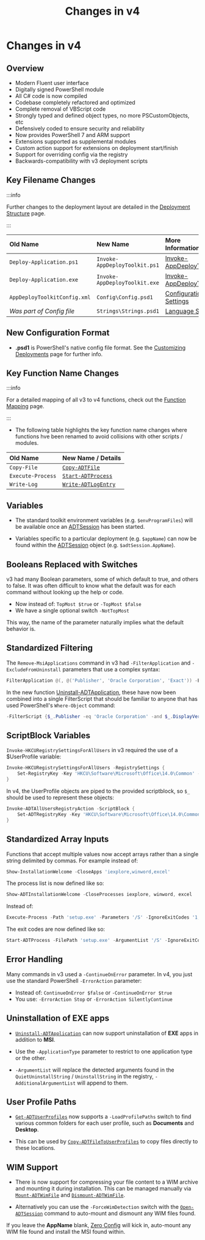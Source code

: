 ﻿---
sidebar_position: 4
title: 'Changes in v4'
description: 'Guidance on what has changed in v4.'
slug: /getting-started/changes-in-v4
hide_title: true
tags:
  - Changes
  - Getting Started
---

# Changes in v4

## Overview

- Modern Fluent user interface
- Digitally signed PowerShell module
- All C# code is now compiled
- Codebase completely refactored and optimized
- Complete removal of VBScript code
- Strongly typed and defined object types, no more PSCustomObjects, etc
- Defensively coded to ensure security and reliability
- Now provides PowerShell 7 and ARM support
- Extensions supported as supplemental modules
- Custom action support for extensions on deployment start/finish
- Support for overriding config via the registry
- Backwards-compatibility with v3 deployment scripts

## Key Filename Changes

:::info

Further changes to the deployment layout are detailed in the [Deployment Structure](/docs/deployment-concepts/deployment-structure) page.

:::

| **Old Name**                 | **New Name**                  | **More Information**                                                    |
|:-----------------------------|:------------------------------|:------------------------------------------------------------------------|
| `Deploy-Application.ps1`     | `Invoke-AppDeployToolkit.ps1` | [Invoke-AppDeployToolkit](/docs/deployment-concepts/invoke-appdeploytoolkit) |
| `Deploy-Application.exe`     | `Invoke-AppDeployToolkit.exe` | [Invoke-AppDeployToolkit](/docs/deployment-concepts/invoke-appdeploytoolkit) |
| `AppDeployToolkitConfig.xml` | `Config\Config.psd1`          | [Configuration Settings](/docs/reference/config-settings)                    |
| *Was part of Config file*    | `Strings\Strings.psd1`        | [Language Strings](/docs/reference/language-strings)                       |

## New Configuration Format

- **.psd1** is PowerShell's native config file format. See the [Customizing Deployments](/docs/usage/customizing-deployments) page for further info.

## Key Function Name Changes

:::info

For a detailed mapping of all v3 to v4 functions, check out the [Function Mapping](/docs/reference/v4-function-mapping) page.

:::

- The following table highlights the key function name changes where functions hve been renamed to avoid collisions with other scripts / modules.

| **Old Name**      | **New Name / Details**                                        |
|:------------------|:--------------------------------------------------------------|
| `Copy-File`       | [`Copy-ADTFile`](/docs/reference/functions/Copy-ADTFile)           |
| `Execute-Process` | [`Start-ADTProcess`](/docs/reference/functions/Start-ADTProcess)   |
| `Write-Log`       | [`Write-ADTLogEntry`](/docs/reference/functions/Write-ADTLogEntry) |

## Variables

- The standard toolkit environment variables (e.g. `$envProgramFiles`) will be available once an [ADTSession](/docs/reference/adtsession-object) has been started.

- Variables specific to a particular deployment (e.g. `$appName`) can now be found within the [ADTSession](/docs/reference/adtsession-object) object (e.g. `$adtSession.AppName`).

## Booleans Replaced with Switches

v3 had many Boolean parameters, some of which default to true, and others to false. It was often difficult to know what the default was for each command without looking up the help or code.

- Now instead of: `TopMost $true` or `-TopMost $false`
- We have a single optional switch `-NotTopMost`

This way, the name of the parameter naturally implies what the default behavior is.

## Standardized Filtering

The `Remove-MsiApplications` command in v3 had `-FilterApplication` and `-ExcludeFromUninstall` parameters that use a complex syntax:

```powershell
FilterApplication @(, @('Publisher', 'Oracle Corporation', 'Exact')) -ExcludeFromUninstall @(, @('DisplayName', 'Java 8 Update 45', 'Contains'))
```

In the new function [Uninstall-ADTApplication](/docs/reference/functions/Uninstall-ADTApplication), these have now been combined into a single FilterScript that should be familiar to anyone that has used PowerShell's `Where-Object` command:

```powershell
-FilterScript {$_.Publisher -eq 'Oracle Corporation' -and $_.DisplayVersion -notmatch 'Java 8 Update 45'}
```

## ScriptBlock Variables

`Invoke-HKCURegistrySettingsForAllUsers` in v3 required the use of a $UserProfile variable:

```powershell
Invoke-HKCURegistrySettingsForAllUsers -RegistrySettings {
    Set-RegistryKey -Key 'HKCU\Software\Microsoft\Office\14.0\Common' -Name 'qmenable' -Value 0 -Type DWord -SID $UserProfile.SID
}
```

In v4, the UserProfile objects are piped to the provided scriptblock, so `$_` should be used to represent these objects:

```powershell
Invoke-ADTAllUsersRegistryAction -ScriptBlock {
    Set-ADTRegistryKey -Key 'HKCU\Software\Microsoft\Office\14.0\Common' -Name 'qmenable' -Value 0 -Type DWord -SID $_.SID
}
```

## Standardized Array Inputs

Functions that accept multiple values now accept arrays rather than a single string delimited by commas. For example instead of:

```powershell
Show-InstallationWelcome -CloseApps 'iexplore,winword,excel'
```

The process list is now defined like so:

```powershell
Show-ADTInstallationWelcome -CloseProcesses iexplore, winword, excel
```

Instead of:

```powershell
Execute-Process -Path 'setup.exe' -Parameters '/S' -IgnoreExitCodes '1,2'
```

The exit codes are now defined like so:

```powershell
Start-ADTProcess -FilePath 'setup.exe' -ArgumentList '/S' -IgnoreExitCodes 1,2
```

## Error Handling

Many commands in v3 used a `-ContinueOnError` parameter. In v4, you just use the standard PowerShell `-ErrorAction` parameter:

- Instead of: `ContinueOnError $false` or `-ContinueOnError $true`
- You use: `-ErrorAction Stop` or `-ErrorAction SilentlyContinue`

## Uninstallation of EXE apps

- [`Uninstall-ADTApplication`](/docs/reference/functions/Uninstall-ADTApplication) can now support uninstallation of **EXE** apps in addition to **MSI**.

- Use the `-ApplicationType` parameter to restrict to one application type or the other.

- `-ArgumentList` will replace the detected arguments found in the `QuietUninstallString` / `UninstallString` in the registry, `-AdditionalArgumentList` will append to them.

## User Profile Paths

- [`Get-ADTUserProfiles`](/docs/reference/functions/Get-ADTUserProfiles) now supports a `-LoadProfilePaths` switch to find various common folders for each user profile, such as **Documents** and **Desktop**.

- This can be used by [`Copy-ADTFileToUserProfiles`](/docs/reference/functions/Copy-ADTFileToUserProfiles) to copy files directly to these locations.

## WIM Support

- There is now support for compressing your file content to a WIM archive and mounting it during installation. This can be managed manually via [`Mount-ADTWimFile`](/docs/reference/functions/Mount-ADTWimFile) and [`Dismount-ADTWimFile`](/docs/reference/functions/Dismount-ADTWimFile).

- Alternatively you can use the `-ForceWimDetection` switch with the [`Open-ADTSession`](/docs/reference/functions/Open-ADTSession) command to auto-mount and dismount any WIM files found.

If you leave the **AppName** blank, [Zero Config](/docs/deployment-concepts/zero-config-deployment) will kick in, auto-mount any WIM file found and install the MSI found within.

<br />
